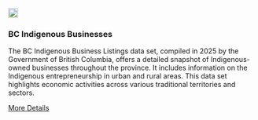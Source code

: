 <div class="grid-item" data-featured="true" data-tags="r">
  <img src="/website_files/img/bcindigenousbiz.png" width="20px" height="20px">
  <h3>BC Indigenous Businesses</h3>
  <p>
<strong></strong>The BC Indigenous Business Listings data set, compiled in 2025 by the Government of British Columbia, offers a detailed snapshot of Indigenous-owned businesses throughout the province. It includes information on the Indigenous entrepreneurship in urban and rural areas. This data set highlights economic activities across various traditional territories and sectors.
</p>
  <a href="https://diverse-data-hub.github.io/website_files/description_pages/bcindigenousbiz.html" class="btn btn-outline-dark">More Details</a>
</div>